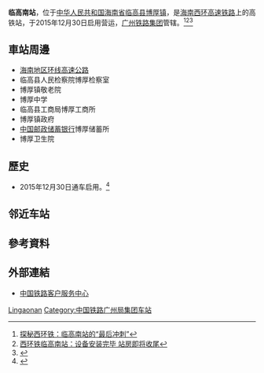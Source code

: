 {{Expand|time=2016-04-24T02:07:24+00:00}}
{{Infobox China railway station 
|车站名称 =临高南站
|图片 = 
|图片介绍 = 
|车站代码 = 
|车站名称拼音 = Lingaonan
|英文名称=Lingaonan Railway Station
|电报码 = KGQ
|拼音码 = LGN
|车站位置 = [[海南省|海南省]][[临高县|临高县]][[博厚镇|博厚镇]]
|归属 =[[广州铁路集团|广州铁路集团]]
|线路 = [[海南西环高速铁路|海南西环高速铁路]]
|车站等级 = 
|月台数目 = 2
|股道数目 = 4
|坐标 = {{coord|19|52|9.35|N|109|45|19.66|E|display=inline,title}}
}}
'''临高南站'''，位于[[中华人民共和国|中华人民共和国]][[海南省|海南省]][[临高县|临高县]][[博厚镇|博厚镇]]，是[[海南西环高速铁路|海南西环高速铁路]]上的高铁站，于2015年12月30日启用营运，[[广州铁路集团|广州铁路集团]]管辖。<ref>[http://news.hainan.net/gundong/2015/12/22/2671393.shtml 探秘西环铁：临高南站的“最后冲刺”]{{Dead link|date=2018年6月 |bot=InternetArchiveBot |fix-attempted=no }}</ref><ref>[http://news.hainan.net/gundong/2015/11/18/2621975.shtml 西环铁临高南站：设备安装完毕 站房即将收尾]{{Dead link|date=2018年6月 |bot=InternetArchiveBot |fix-attempted=no }}</ref><ref>{{Cite web |url=http://www.hinews.cn/news/system/2015/11/03/017907660.shtml |title=南海网独家探营临高南站：站点离县城仅8公里 |accessdate=2016-04-24 |archive-date=2016-04-23 |archive-url=https://web.archive.org/web/20160423125158/http://www.hinews.cn/news/system/2015/11/03/017907660.shtml |dead-url=no }}</ref>

==車站周邊==
* [[海南地区环线高速公路|海南地区环线高速公路]]
* 临高县人民检察院博厚检察室
* 博厚镇敬老院
* 博厚中学
* 临高县工商局博厚工商所
* 博厚镇政府
* [[中国邮政储蓄银行|中国邮政储蓄银行]]博厚储蓄所
* 博厚卫生院

==歷史==
* 2015年12月30日通车启用。<ref>{{Cite web |url=http://society.people.com.cn/GB/369130/401768/index.html |title=海南环岛高铁开通-全球首条环岛高铁全线贯通 |accessdate=2016-04-24 |archive-date=2017-02-02 |archive-url=https://web.archive.org/web/20170202041013/http://society.people.com.cn/GB/369130/401768/index.html |dead-url=no }}</ref>

==邻近车站==
{{start rail box|[[中国铁路|中国铁路]]}}
{{s-inop|[[银滩站|银滩]]|内环方向}}
{{s-line|[[海南环岛高速铁路|海南环岛高速铁路]]}}
{{s-inop|[[福山镇站|福山镇]]|外环方向}}
{{s-end}}

==參考資料==
{{reflist}}
==外部連結==
* [http://www.12306.cn/mormhweb/ 中国铁路客户服务中心]{{Wayback|url=http://www.12306.cn/mormhweb/ |date=20180205163941 }}
{{China-rail-stub}}
{{海南环岛高速铁路}}
[[Category:海南省铁路车站|Lingaonan]]
[[Category:中国铁路广州局集团车站|Category:中国铁路广州局集团车站]]